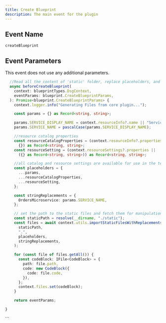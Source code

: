```yaml
---
title: Create Blueprint
description: The main event for the plugin
---
```


## Event Name

`createBlueprint`

## Event Parameters

This event does not use any additional parameters.

<RequestExample>

```ts Example
  //Read all the content of 'static' folder, replace placeholders, and add the files to the context
  async beforeCreateBlueprint(
    context: blueprintTypes.DsgContext,
    eventParams: blueprint.CreateBlueprintParams,
  ): Promise<blueprint.CreateBlueprintParams> {
    context.logger.info("Generating Files from core plugin...");

    const params = {} as Record<string, string>;

    params.SERVICE_DISPLAY_NAME = context.resourceInfo?.name || "Service Name";
    params.SERVICE_NAME = pascalCase(params.SERVICE_DISPLAY_NAME);

    //resource catalog properties
    const resourceCatalogProperties = (context.resourceInfo?.properties ||
      {}) as Record<string, string>;
    const resourceSetting = (context.resourceSettings?.properties ||
      ({} as Record<string, string>)) as Record<string, string>;

    //all catalog and resource settings are available for use in the template
    const placeholders = {
      ...params,
      ...resourceCatalogProperties,
      ...resourceSetting,
    };

    const stringReplacements = {
      OrdersMicroservice: params.SERVICE_NAME,
    };

    // set the path to the static files and fetch them for manipulation
    const staticPath = resolve(__dirname, "./static");
    const files = await context.utils.importStaticFilesWithReplacements(
      staticPath,
      ".",
      placeholders,
      stringReplacements,
    );

    for (const file of files.getAll()) {
      const codeBlock: IFile<CodeBlock> = {
        path: file.path,
        code: new CodeBlock({
          code: file.code,
        }),
      };
      context.files.set(codeBlock);
    }

    return eventParams;

}

```
</RequestExample>
```
